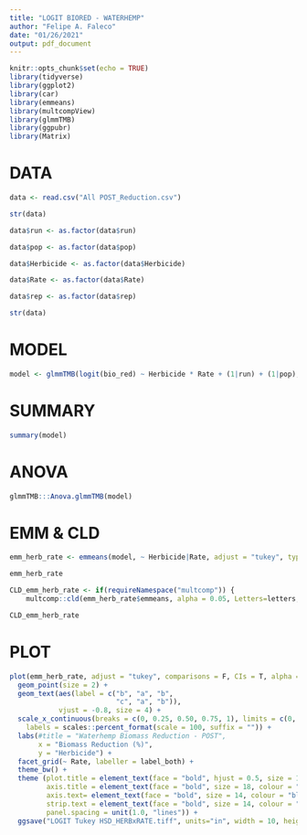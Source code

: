 ```yaml
---
title: "LOGIT BIORED - WATERHEMP"
author: "Felipe A. Faleco"
date: "01/26/2021"
output: pdf_document
---
```


```r

knitr::opts_chunk$set(echo = TRUE)
library(tidyverse)
library(ggplot2)
library(car)
library(emmeans)
library(multcompView)
library(glmmTMB)
library(ggpubr)
library(Matrix)

```


# DATA

```r

data <- read.csv("All POST_Reduction.csv")

str(data)

data$run <- as.factor(data$run)

data$pop <- as.factor(data$pop)

data$Herbicide <- as.factor(data$Herbicide)

data$Rate <- as.factor(data$Rate)

data$rep <- as.factor(data$rep)

str(data)

```


# MODEL

```r

model <- glmmTMB(logit(bio_red) ~ Herbicide * Rate + (1|run) + (1|pop), data = data, family = "gaussian")


```


# SUMMARY

```r

summary(model)

```


# ANOVA

```r

glmmTMB:::Anova.glmmTMB(model)

```


# EMM & CLD

```r

emm_herb_rate <- emmeans(model, ~ Herbicide|Rate, adjust = "tukey", type = "response", contr = "pairwise")

emm_herb_rate

CLD_emm_herb_rate <- if(requireNamespace("multcomp")) {
    multcomp::cld(emm_herb_rate$emmeans, alpha = 0.05, Letters=letters, adjust="tukey", reversed = TRUE)}

CLD_emm_herb_rate

```


# PLOT

```r


plot(emm_herb_rate, adjust = "tukey", comparisons = F, CIs = T, alpha = 0.05) + 
  geom_point(size = 2) +
  geom_text(aes(label = c("b", "a", "b", 
                          "c", "a", "b")),
            vjust = -0.8, size = 4) +
  scale_x_continuous(breaks = c(0, 0.25, 0.50, 0.75, 1), limits = c(0, 1),
    labels = scales::percent_format(scale = 100, suffix = "")) +
  labs(#title = "Waterhemp Biomass Reduction - POST", 
       x = "Biomass Reduction (%)", 
       y = "Herbicide") +
  facet_grid(~ Rate, labeller = label_both) +
  theme_bw() + 
  theme (plot.title = element_text(face = "bold", hjust = 0.5, size = 18, colour = "darkgreen"), 
         axis.title = element_text(face = "bold", size = 18, colour = "darkgreen"), 
         axis.text= element_text(face = "bold", size = 14, colour = "black"),
         strip.text = element_text(face = "bold", size = 14, colour = "black"),
         panel.spacing = unit(1.0, "lines")) +
  ggsave("LOGIT Tukey HSD_HERBxRATE.tiff", units="in", width = 10, height = 4, dpi = 600, compression = "lzw")


```


